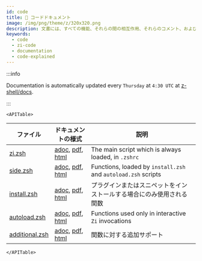 ```yaml
---
id: code
title: 🔖 コードドキュメント
image: /img/png/theme/z/320x320.png
description: 文書には、すべての機能、それらの間の相互作用、それらのコメント、および機能が示されています。
keywords:
  - code
  - zi-code
  - documentation
  - code-explained
---
```


<!-- @format -->


:::info

Documentation is automatically updated every `Thursday` at `4:30 UTC` at [z-shell/docs][].

:::

```mdx-code-block
<APITable>
```

| ファイル                 | ドキュメントの様式                         | 説明                                                            |
| -------------------- | --------------------------------- | ------------------------------------------------------------- |
| [zi.zsh][2]          | [adoc][3], [pdf][4], [html][5]    | The main script which is always loaded, in `.zshrc`           |
| [side.zsh][6]        | [adoc][7], [pdf][8], [html][9]    | Functions, loaded by `install.zsh` and `autoload.zsh` scripts |
| [install.zsh][10]    | [adoc][11], [pdf][12], [html][13] | プラグインまたはスニペットをインストールする場合にのみ使用される関数                            |
| [autoload.zsh][14]   | [adoc][15], [pdf][16], [html][17] | Functions used only in interactive `Zi` invocations           |
| [additional.zsh][18] | [adoc][19], [pdf][20], [html][21] | 関数に対する追加サポート                                                  |

```mdx-code-block
</APITable>
```

<!-- end-of-file -->

<!-- links -->

<!-- external -->

[z-shell/docs]: https://github.com/z-shell/docs

[2]: https://github.com/z-shell/zi/blob/main/zi.zsh

[3]: https://github.com/z-shell/docs/blob/main/code/zsdoc/asciidoc/zi.zsh.adoc

[4]: https://github.com/z-shell/docs/blob/main/code/zsdoc/pdf/zi.zsh.pdf

[5]: https://z-shell.github.io/docs/code/html/zi.zsh.html

[6]: https://github.com/z-shell/zi/blob/main/lib/zsh/side.zsh

[7]: https://github.com/z-shell/docs/blob/main/code/zsdoc/asciidoc/side.zsh.adoc

[8]: https://github.com/z-shell/docs/blob/main/code/zsdoc/pdf/side.zsh.pdf

[9]: https://z-shell.github.io/docs/code/html/side.zsh.html

[10]: https://github.com/z-shell/zi/blob/main/lib/zsh/install.zsh

[11]: https://github.com/z-shell/docs/blob/main/code/zsdoc/asciidoc/install.zsh.adoc

[12]: https://github.com/z-shell/docs/blob/main/code/zsdoc/pdf/install.zsh.pdf

[13]: https://z-shell.github.io/docs/code/html/install.zsh.html

[14]: https://github.com/z-shell/zi/blob/main/lib/zsh/autoload.zsh

[15]: https://github.com/z-shell/docs/blob/main/code/zsdoc/asciidoc/autoload.zsh.adoc

[16]: https://github.com/z-shell/docs/blob/main/code/zsdoc/pdf/autoload.zsh.pdf

[17]: https://z-shell.github.io/docs/code/html/autoload.zsh.html

[18]: https://github.com/z-shell/zi/blob/main/lib/zsh/additional.zsh

[19]: https://github.com/z-shell/docs/blob/main/code/zsdoc/asciidoc/additional.zsh.adoc

[20]: https://github.com/z-shell/docs/blob/main/code/zsdoc/pdf/additional.zsh.pdf

[21]: https://z-shell.github.io/docs/code/html/additional.zsh.html
